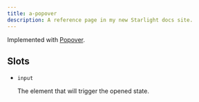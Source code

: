 ```yaml
---
title: a-popover
description: A reference page in my new Starlight docs site.
---
```



<Elements />

Implemented with [Popover](/sv-frontend-library/mono/components/popover).

<TSDocs source="/elements/packages/popover/src/Popover.ts" />

## Slots

- `input`

  The element that will trigger the opened state.
